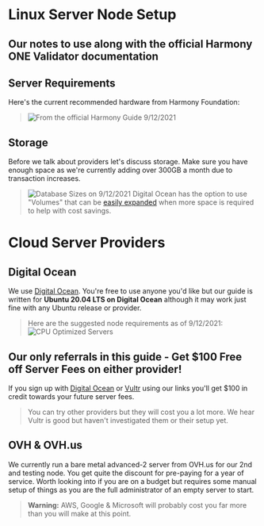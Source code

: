 # Linux Server Node Setup
Our notes to use along with the official Harmony ONE Validator documentation
---
## Server Requirements
Here's the current recommended hardware from Harmony Foundation:
> ![From the official Harmony Guide 9/12/2021](../../public/image_20.png)
## Storage
Before we talk about providers let's discuss storage. Make sure you have enough space as we're currently adding over 300GB a month due to transaction increases.
> ![Database Sizes on 9/12/2021](../../public/image_24.png)
Digital Ocean has the option to use "Volumes" that can be [easily expanded](https://docs.digitalocean.com/products/volumes/how-to/increase-size/) when more space is required to help with cost savings.
# Cloud Server Providers
## Digital Ocean
We use [Digital Ocean](https://m.do.co/c/b761e5fdd694). You're free to use anyone you'd like but our guide is written for **Ubuntu 20.04 LTS on Digital Ocean** although it may work just fine with any Ubuntu release or provider.
> Here are the suggested node requirements as of 9/12/2021:
![CPU Optimized Servers](../../public/image_23.png)
## Our only referrals in this guide - Get $100 Free off Server Fees on either provider!
If you sign up with [Digital Ocean](https://m.do.co/c/b761e5fdd694) or [Vultr](https://www.vultr.com/?ref=8873853) using our links you'll get $100 in credit towards your future server fees.
> You can try other providers but they will cost you a lot more. We hear Vultr is good but haven't investigated them or their setup yet.
## OVH & OVH.us
We currently run a bare metal advanced-2 server from OVH.us for our 2nd and testing node. You get quite the discount for pre-paying for a year of service. Worth looking into if you are on a budget but requires some manual setup of things as you are the full administrator of an empty server to start.  
> **Warning:** AWS, Google & Microsoft will probably cost you far more than you will make at this point.